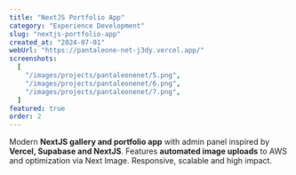 ```yaml
---
title: "NextJS Portfolio App"
category: "Experience Development"
slug: "nextjs-portfolio-app"
created_at: "2024-07-01"
webUrl: "https://pantaleone-net-j3dy.vercel.app/"
screenshots:
  [
    "/images/projects/pantaleonenet/5.png",
    "/images/projects/pantaleonenet/6.png",
    "/images/projects/pantaleonenet/7.png",
  ]
featured: true
order: 2
---
```


Modern **NextJS gallery and portfolio app** with admin panel inspired by **Vercel, Supabase and NextJS**. Features **automated image uploads** to AWS and optimization via Next Image.  Responsive, scalable and high impact.
